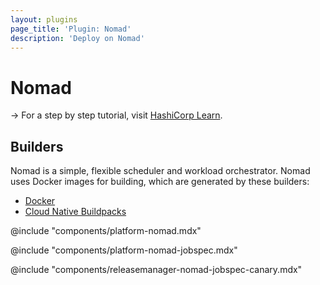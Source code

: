 ```yaml
---
layout: plugins
page_title: 'Plugin: Nomad'
description: 'Deploy on Nomad'
---
```


# Nomad

-> For a step by step tutorial, visit [HashiCorp
Learn](https://learn.hashicorp.com/collections/waypoint/get-started-nomad).

## Builders

Nomad is a simple, flexible scheduler and workload orchestrator. Nomad uses
Docker images for building, which are generated by these builders:

- [Docker](./docker)
- [Cloud Native Buildpacks](./pack)

@include "components/platform-nomad.mdx"

@include "components/platform-nomad-jobspec.mdx"

@include "components/releasemanager-nomad-jobspec-canary.mdx"
